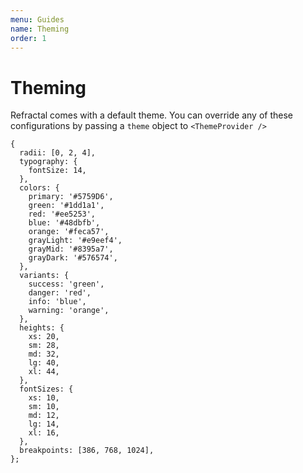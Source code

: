 ```yaml
---
menu: Guides
name: Theming
order: 1
---
```


# Theming

Refractal comes with a default theme. You can override any of these configurations by passing a `theme` object to `<ThemeProvider />`

```
{
  radii: [0, 2, 4],
  typography: {
    fontSize: 14,
  },
  colors: {
    primary: '#5759D6',
    green: '#1dd1a1',
    red: '#ee5253',
    blue: '#48dbfb',
    orange: '#feca57',
    grayLight: '#e9eef4',
    grayMid: '#8395a7',
    grayDark: '#576574',
  },
  variants: {
    success: 'green',
    danger: 'red',
    info: 'blue',
    warning: 'orange',
  },
  heights: {
    xs: 20,
    sm: 28,
    md: 32,
    lg: 40,
    xl: 44,
  },
  fontSizes: {
    xs: 10,
    sm: 10,
    md: 12,
    lg: 14,
    xl: 16,
  },
  breakpoints: [386, 768, 1024],
};
```
